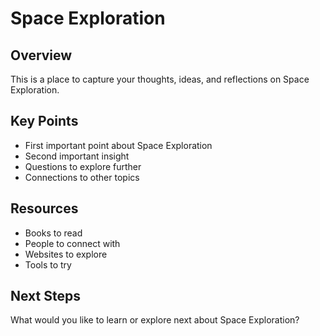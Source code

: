 # Space Exploration

## Overview

This is a place to capture your thoughts, ideas, and reflections on Space Exploration.

## Key Points

- First important point about Space Exploration
- Second important insight
- Questions to explore further
- Connections to other topics

## Resources

- Books to read
- People to connect with
- Websites to explore
- Tools to try

## Next Steps

What would you like to learn or explore next about Space Exploration?